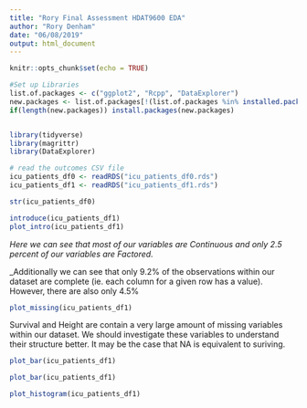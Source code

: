 ```yaml
---
title: "Rory Final Assessment HDAT9600 EDA"
author: "Rory Denham"
date: "06/08/2019"
output: html_document
---
```


```r
knitr::opts_chunk$set(echo = TRUE)
```

```r
#Set up Libraries
list.of.packages <- c("ggplot2", "Rcpp", "DataExplorer")
new.packages <- list.of.packages[!(list.of.packages %in% installed.packages()[,"Package"])]
if(length(new.packages)) install.packages(new.packages)


library(tidyverse)
library(magrittr)
library(DataExplorer)
```

```r
# read the outcomes CSV file
icu_patients_df0 <- readRDS("icu_patients_df0.rds")
icu_patients_df1 <- readRDS("icu_patients_df1.rds")
```

```r
str(icu_patients_df0)
```

```r
introduce(icu_patients_df1)
plot_intro(icu_patients_df1)
```

_Here we can see that most of our variables are Continuous and only 2.5 percent of our variables are Factored._

_Additionally we can see that only 9.2% of the observations within our dataset are complete (ie. each column for a given row has a value). However, there are also only 4.5% 

```r
plot_missing(icu_patients_df1)
```

Survival and Height are contain a very large amount of missing variables within our dataset. We should investigate these variables to understand their structure better. It may be the case that NA is equivalent to suriving.

```r
plot_bar(icu_patients_df1)
```

```r
plot_bar(icu_patients_df1)
```

```r
plot_histogram(icu_patients_df1)
```

```r

```


